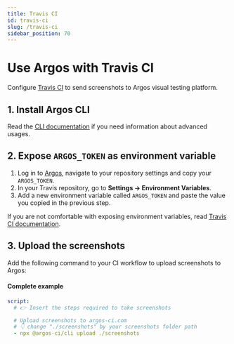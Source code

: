 ```yaml
---
title: Travis CI
id: travis-ci
slug: /travis-ci
sidebar_position: 70
---
```



# Use Argos with Travis CI

Configure [Travis CI](https://www.travis-ci.com/) to send screenshots to Argos visual testing platform.

## 1. Install Argos CLI

<InstallDevDep dependency="@argos-ci/cli" />

Read the [CLI documentation](/argos-cli#advanced-usage) if you need information about
advanced usages.

## 2. Expose `ARGOS_TOKEN` as environment variable

1. Log in to [Argos](https://app.argos-ci.com), navigate to your repository settings and copy your `ARGOS_TOKEN`.
2. In your Travis repository, go to **Settings -> Environment Variables**.
3. Add a new environment variable called `ARGOS_TOKEN` and paste the value you copied in the previous step.

If you are not comfortable with exposing environment variables, read [Travis CI documentation](https://docs.travis-ci.com/user/environment-variables/#defining-variables-in-repository-settings).

## 3. Upload the screenshots

Add the following command to your CI workflow to upload screenshots to Argos:

<RunPkgCommand command="@argos-ci/cli upload ./screenshots" />

#### Complete example

```yml title=".travis.yml"
script:
  # 👉 Insert the steps required to take screenshots

  # Upload screenshots to argos-ci.com
  # 👇 change "./screenshots" by your screenshots folder path
  - npx @argos-ci/cli upload ./screenshots
```

<Enjoy />
